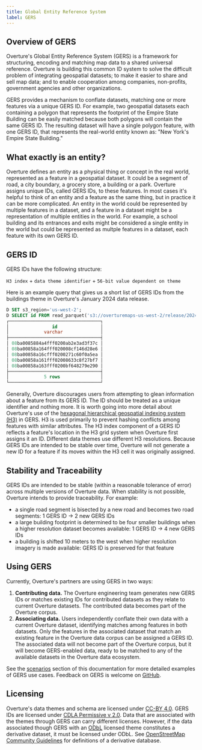 ```yaml
---
title: Global Entity Reference System
label: GERS
---
```


## Overview of GERS

Overture's Global Entity Reference System (GERS) is a framework for structuring, encoding and matching map data to a shared universal reference. Overture is building this common ID system to solve the difficult problem of integrating geospatial datasets; to make it easier to share and sell map data; and to enable cooperation among companies, non-profits, government agencies and other organizations.

GERS provides a mechanism to conflate datasets, matching one or more features via a unique GERS ID. For example, two geospatial datasets each containing a polygon that represents the footprint of the Empire State Building can be easily matched because both polygons will contain the same GERS ID. The resulting dataset will have a single polygon feature, with one GERS ID, that represents the real-world entity known as: "New York's Empire State Building."

## What exactly is an entity?
Overture defines an entity as a physical thing or concept in the real world, represented as a feature in a geospatial dataset. It could be a segment of road, a city boundary, a grocery store, a building or a park. Overture assigns unique IDs, called GERS IDs, to these features. In most cases it's helpful to think of an entity and a feature as the same thing, but in practice it can be more complicated. An entity in the world could be represented by multiple features in a dataset, and a feature in a dataset might be a representation of multiple entities in the world. For example, a school building and its entrances and exits might be considered a single entity in the world but could be represented as multple features in a dataset, each feature with its own GERS ID.

## GERS ID

GERS IDs have the following structure:

`H3 index` +
`data theme identifier` +
`56-bit value dependent on theme`

Here is an example query that gives us a short list of GERS IDs from the buildings theme in Overture's January 2024 data release.

```sql
D SET s3_region='us-west-2';
D SELECT id FROM read_parquet('s3://overturemaps-us-west-2/release/2024-01-17-alpha.0/theme=buildings/type=*/*', filename=true, hive_partitioning=1) limit 5;
┌──────────────────────────────────┐
│                id                │
│             varchar              │
├──────────────────────────────────┤
│ 08ba0085884a4fff0200ab2e3ad3f37c │
│ 08ba00858a164fff020008cf146d28e6 │
│ 08ba00858a16cfff0200271c60f0a5ea │
│ 08ba00858a161fff02008633c8f27bf7 │
│ 08ba00858a163fff0200bf648279e290 │ 
├──────────────────────────────────┤
│             5 rows               │
└──────────────────────────────────┘
```

Generally, Overture discourages users from attempting to glean information about a feature from its GERS ID. The ID should be treated as a unique identifier and nothing more. It is worth going into more detail about Overture's use of the [hexagonal hierarchical geospatial indexing system (H3)](https://h3geo.org/) in GERS. H3 is used primarily to prevent hashing conflicts among features with similar attributes. The H3 index component of a GERS ID reflects a feature's location in the H3 grid system when Overture first assigns it an ID. Different data themes use different H3 resolutions. Because GERS IDs are intended to be stable over time, Overture will not generate a new ID for a feature if its moves within the H3 cell it was originally assigned. 


## Stability and Traceability

GERS IDs are intended to be stable (within a reasonable tolerance of error) across multiple versions of Overture data. When stability is not possible, Overture intends to provide traceability. For example:

- a single road segment is bisected by a new road and becomes two road segments: 1 GERS ID → 2 new GERS IDs
- a large building footprint is determined to be four smaller buildings when a higher resolution dataset becomes available: 1 GERS ID → 4 new GERS IDs
- a building is shifted 10 meters to the west when higher resolution imagery is made available: GERS ID is preserved for that feature

## Using GERS

Currently, Overture's partners are using GERS in two ways:

1. **Contributing data.** The Overture engineering team generates new GERS IDs or matches existing IDs for contributed datasets as they relate to current Overture datasets. The contributed data becomes part of the Overture corpus.
2. **Associating data.** Users independently conflate their own data with a current Overture dataset, identifying matches among features in both datasets. Only the features in the associated dataset that match an existing feature in the Overture data corpus can be assigned a GERS ID. The associated data will not become part of the Overture corpus, but it will become GERS-enabled data, ready to be matched to any of the available datasets in the Overture data ecosystem.

See the [scenarios](scenarios) section of this documentation for more detailed examples of GERS use cases. Feedback on GERS is welcome on [GitHub](https://github.com/OvertureMaps/schema/discussions).

## Licensing
Overture's data themes and schema are licensed under [CC-BY 4.0](https://creativecommons.org/licenses/by/4.0/legalcode). GERS IDs are licensed under [CDLA Permissive v 2.0](https://cdla.dev/permissive-2-0/). Data that are associated with the themes through GERS can carry different licenses. However, if the data associated though GERS with an [ODbL](https://opendatacommons.org/licenses/odbl/) licensed theme constitutes a derivative dataset, it must be licensed under ODbL. See [OpenStreetMap Community Guidelines](https://osmfoundation.org/wiki/Licence/Community_Guidelines/Collective_Database_Guideline_Guideline) for definitions of a derivative database.


